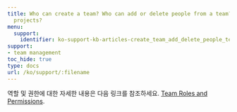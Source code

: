 ---
title: Who can create a team? Who can add or delete people from a team? Who can delete
  projects?
menu:
  support:
    identifier: ko-support-kb-articles-create_team_add_delete_people_team
support:
- team management
toc_hide: true
type: docs
url: /ko/support/:filename
---

역할 및 권한에 대한 자세한 내용은 다음 링크를 참조하세요. [Team Roles and Permissions](/ko/guides/models/app/settings-page/teams.md#team-roles-and-permissions).
